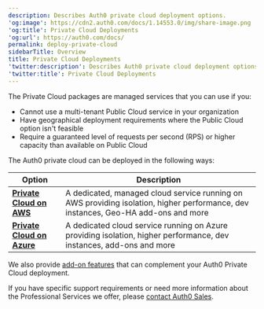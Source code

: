```yaml
---
description: Describes Auth0 private cloud deployment options.
'og:image': https://cdn2.auth0.com/docs/1.14553.0/img/share-image.png
'og:title': Private Cloud Deployments
'og:url': https://auth0.com/docs/
permalink: deploy-private-cloud
sidebarTitle: Overview
title: Private Cloud Deployments
'twitter:description': Describes Auth0 private cloud deployment options.
'twitter:title': Private Cloud Deployments
---
```

The Private Cloud packages are managed services that you can use if you:

* Cannot use a multi-tenant Public Cloud service in your organization
* Have geographical deployment requirements where the Public Cloud option isn't feasible
* Require a guaranteed level of requests per second (RPS) or higher capacity than available on Public Cloud

The Auth0 private cloud can be deployed in the following ways:

<table class="table"><thead>
<tr>
<th><strong>Option</strong></th>
<th><strong>Description</strong></th>
</tr>
</thead>
<tbody>
<tr>
<td><a href="/deploy-monitor/deploy-private-cloud/private-cloud-on-aws"><strong>Private Cloud on AWS</strong></a></td>
<td>A dedicated, managed cloud service running on AWS providing isolation, higher performance, dev instances, Geo-HA add-ons and more</td>
</tr>
<tr>
<td><a href="/deploy-monitor/deploy-private-cloud/private-cloud-on-azure"><strong>Private Cloud on Azure</strong></a></td>
<td>A dedicated cloud service running on Azure providing isolation, higher performance, dev instances, add-ons and more</td>
</tr>
</tbody>
</table>

We also provide [add-on features](/deploy-monitor/deploy-private-cloud/private-cloud-add-on-features) that can complement your Auth0 Private Cloud deployment.

If you have specific support requirements or need more information about the Professional Services we offer, please [contact Auth0 Sales](https://auth0.com/contact-us).